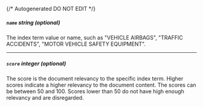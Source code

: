 {/* Autogenerated DO NOT EDIT  */}
##### `name` _string (optional)_
The index term value or name, such as "VEHICLE AIRBAGS", "TRAFFIC ACCIDENTS", "MOTOR VEHICLE SAFETY EQUIPMENT".

---
##### `score` _integer (optional)_
The score is the document relevancy to the specific index term. Higher scores indicate a higher relevancy to the document content. The scores can be between 50 and 100. Scores lower than 50 do not have high enough relevancy and are disregarded.



